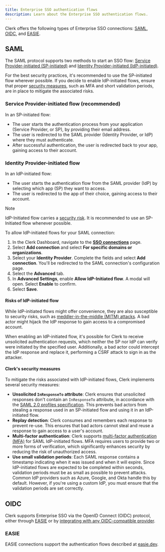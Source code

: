 ```yaml
---
title: Enterprise SSO authentication flows
description: Learn about the Enterprise SSO authentication flows.
---
```


Clerk offers the following types of Enterprise SSO connections: [SAML](#saml), [OIDC](#oidc), and [EASIE](#easie).

## SAML

The SAML protocol supports two methods to start an SSO flow: [Service Provider-initiated (SP-initiated)](#service-provider-initiated-flow-recommended) and [Identity Provider-initiated (IdP-initiated)](#identity-provider-initiated-flow).

For the best security practices, it's recommended to use the SP-initiated flow wherever possible. If you decide to enable IdP-initiated flows, ensure that proper [security measures](#clerks-security-measures), such as MFA and short validation periods, are in place to mitigate the associated risks.

### Service Provider-initiated flow (recommended)

In an SP-initiated flow:

- The user starts the authentication process from your application (Service Provider, or SP), by providing their email address.
- The user is redirected to the SAML provider (Identity Provider, or IdP) where they must authenticate.
- After successful authentication, the user is redirected back to your app, gaining access to their account.

### Identity Provider-initiated flow

In an IdP-initiated flow:

- The user starts the authentication flow from the SAML provider (IdP) by selecting which app (SP) they want to access.
- The user is redirected to the app of their choice, gaining access to their account.

> [!NOTE]
> IdP-Initiated flow carries a [security risk](#risks-of-id-p-initiated-flow). It is recommended to use an SP-Initiated flow whenever possible.

To allow IdP-initiated flows for your SAML connection:

1. In the Clerk Dashboard, navigate to the [**SSO connections**](https://dashboard.clerk.com/~/user-authentication/sso-connections) page.
1. Select **Add connection** and select **For specific domains or organizations**.
1. Select your **Identity Provider**. Complete the fields and select **Add connection**. You'll be redirected to the SAML connection's configuration page.
1. Select the **Advanced** tab.
1. In **Advanced Settings**, enable **Allow IdP-Initiated flow**. A modal will open. Select **Enable** to confirm.
1. Select **Save**.

#### Risks of IdP-initiated flow

While IdP-initiated flows might offer convenience, they are also susceptible to security risks, such as [meddler-in-the-middle (MITM) attacks](https://en.wikipedia.org/wiki/Man-in-the-middle_attack). A bad actor might hijack the IdP response to gain access to a compromised account.

When enabling an IdP-initiated flow, it's possible for Clerk to receive unsolicited authentication requests, which neither the SP nor IdP can verify were initiated by the specified user. Additionally, a bad actor could intercept the IdP response and replace it, performing a CSRF attack to sign in as the attacker.

#### Clerk's security measures

To mitigate the risks associated with IdP-initiated flows, Clerk implements several security measures:

- **Unsolicited `InResponseTo` attribute**: Clerk ensures that unsolicited responses don't contain an `InResponseTo` attribute, in accordance with the [SAML 2.0 profiles specification](https://docs.oasis-open.org/security/saml/v2.0/saml-profiles-2.0-os.pdf). This prevents bad actors from stealing a response used in an SP-initiated flow and using it in an IdP-initiated flow.
- **Replay detection**: Clerk consumes and remembers each response to prevent re-use. This ensures that bad actors cannot steal and reuse a response to gain access to a user's account.
- **Multi-factor authentication**: Clerk supports [multi-factor authentication (MFA)](/docs/guides/configure/auth-strategies/sign-up-sign-in-options#multi-factor-authentication) for SAML IdP-initiated flows. MFA requires users to provide two or more forms of verification, which significantly enhances security by reducing the risk of unauthorized access.
- **Use small validation periods**: Each SAML response contains a timestamp indicating when it was issued and when it will expire. Since IdP-initiated flows are expected to be completed within seconds, validation periods must be as small as possible to prevent attacks. Common IdP providers such as Azure, Google, and Okta handle this by default. However, if you're using a custom IdP, you must ensure that the validation periods are set correctly.

## OIDC

Clerk supports Enterprise SSO via the OpenID Connect (OIDC) protocol, either through [EASIE](#easie) or by [integrating with any OIDC-compatible provider](/docs/guides/configure/auth-strategies/enterprise-connections/oidc/custom-provider).

### EASIE

EASIE connections support the authentication flows described at [easie.dev](https://easie.dev).
